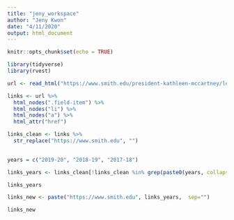```yaml
---
title: "jeny_workspace"
author: "Jeny Kwon"
date: "4/11/2020"
output: html_document
---
```


```r
knitr::opts_chunk$set(echo = TRUE)
```

```r
library(tidyverse)
library(rvest)
```

```r
url <- read_html("https://www.smith.edu/president-kathleen-mccartney/letters-community")

links <- url %>% 
  html_nodes(".field-item") %>%   
  html_nodes("li") %>% 
  html_nodes("a") %>% 
  html_attr("href")
```

```r
  
links_clean <- links %>% 
  str_replace("https://www.smith.edu", "") 
  
```

```r
years = c("2019-20", "2018-19", "2017-18")

links_years <- links_clean[!links_clean %in% grep(paste0(years, collapse = "|"), links_clean, value = T, invert = T)]

links_years
```

```r
links_new <- paste("https://www.smith.edu", links_years,  sep="")

links_new
```

